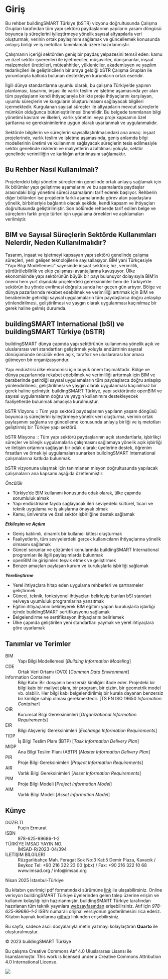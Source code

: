 # Giriş {.unnumbered}

Bu rehber buildingSMART Türkiye (bSTR) vizyonu doğrultusunda Çalışma Grupları tarafından tüm yapı sektörü paydaşlarının yapıların yasam döngüsü boyunca iş süreçlerini iyileştirmeye yönelik sayısal altyapılarla veri oluşturmak, verinin ortak paylaşımını sağlamak ve güncellemek konusunda anlayış̧ birliği ve iş metotları tanımlamak üzere hazırlanmıştır.

Çalışmanın içeriği sektörden geniş̧ bir paydaş̧ yelpazesini temsil eden: kamu ve özel sektör işverenleri ile işletmeciler, müşavirler, danışmanlar, inşaat malzemeleri üreticileri, müteahhitler, yükleniciler, akademisyen ve yazılım tedarikçileri ile geliştiricilerin bir araya geldiği bSTR Çalışma Grupları ile yorumlarıyla katkıda bulunan destekleyen kurumların ortak eseridir.

İlgili dünya standartlarına uyumlu olarak, bu çalışma Türkiye'de yapının planlaması, tasarımı, inşası ile varlık teslim ve işletme aşamasında yer alan tüm paydaşların kendi ihtiyaçlarıyla birlikte proje ihtiyaçlarını karşılayan, uyumlu süreçlerin ve kurguların oluşturulmasını sağlayacak bilgileri içermektedir. Kurgulanan sayısal süreçler ile altyapıların mevcut süreçlerle mümkün olduğunca bütünleştirilmesi önemlidir. Bu belgede tanımlanan bilgi yönetimi kavram ve ilkeleri, varlık yönetimi veya proje kapsamın özel şartlarına ve gereksinimlerine uygun olarak uyarlanmalı ve uygulanmalıdır.

Sektörde bilgilerin ve süreçlerin sayısallaştırılmasındaki ana amaç: inşaat projelerinde, varlık teslim ve işletme aşamasında, geniş anlamda bilgi modellerinin üretimi ve kullanımını sağlayacak süreçlerin tesis edilmesiyle sektör genelinde risklerin ve maliyetlerin azaltılması yoluyla, sektör genelinde verimliliğin ve karlılığın arttırılmasını sağlamaktır.

## Bu Rehber Nasıl Kullanılmalı?

Projelerdeki bilgi yönetim süreçlerinin genelinde ortak anlayış sağlamak için ilk bölümler yapı geliştirme aşamalarını ve bu aşamalarda paydaşlar arasındaki bilgi yönetimi süreci aşamalarını tarif ederek başlıyor. Rehberin diğer bölümleri ise projelerin farklı aşamalarında görev alan paydaşlara yönelik, birbirleriyle bağlantılı olacak şekilde, kendi kapsam ve ihtiyaçları doğrultusunda geliştirilmiştir. Son bölümde rehberde tarif edilen belge ve süreçlerin farklı proje türleri için uygulama örnekleri ve açıklamaları verilmiştir.

## BIM ve Sayısal Süreçlerin Sektörde Kullanımları Nelerdir, Neden Kullanılmalıdır?

Tasarım, inşaat ve işletmeyi kapsayan yapı sektörü genelinde çalışma süreçleri, yeni gelişen teknolojilerle sayısallaşıyor. BIM yani Türkçesiyle "Yapı Bilgi Modellemesi" sayesinde inşaat sektörü; hız, verimlilik, sürdürülebilirlik ve ekip çalışması avantajlarına kavuşuyor. Ülke ekonomisinde yapı sektörünün büyük bir payı bulunuyor dolayısıyla BIM'in önemi hem yurt dışındaki projelerdeki gereksinimler hem de Türkiye'de sektörün bu yönde evrilmesi doğrultusunda her geçen gün artıyor. Bölge ve dünya pazarlarında rekabet edebilmek ve verimliliği artırmak için BIM ve beraberinde getirdiği sayısal uygulamaların tüm paydaşlarca doğru anlaşılıp yönlendirilmesi, geliştirilmesi ve yaygın olarak uygulanması kaçınılmaz bir gerek haline gelmiş durumda.

## buildingSMART International (bSI) ve buildingSMART Türkiye (bSTR)

buildingSMART dünya çapında yapı sektörünün kullanımına yönelik açık ve uluslararası veri standartları geliştirmek yoluyla endüstrinin sayısal dönüşümünde öncülük eden açık, tarafsız ve uluslararası kar amacı gütmeyen bir organizasyondur.

Yapı endüstrisi ülke ekonomisi için büyük önem taşımaktadır. Bölge ve dünya pazarlarında rekabet edebilmek ve verimliliği arttırmak için BIM ve beraberinde getirdiği sayısal uygulamaların tüm paydaşlarca doğru anlaşılıp yönlendirilmesi, geliştirilmesi ve yaygın olarak uygulanması kaçınılmaz bir gerek haline gelmiştir. buildingSMART Türkiye, yapı sektöründe openBIM ve sayısal uygulamaların doğru ve yaygın kullanımını destekleyecek faaliyetlerde bulunmak amacıyla kurulmuştur.

bSTR Vizyonu :: Tüm yapı sektörü paydaşlarının yapıların yaşam döngüsü boyunca iş süreçlerini iyileştirmeye yönelik veri oluşturma, verinin ortak paylaşımını sağlama ve güncelleme konusunda anlayış birliği ve iş metotları geliştirmiş bir Türkiye yapı sektörü.

bSTR Misyonu :: Tüm yapı sektörü paydaşlarının açık standartlarla, işbirlikçi süreçler ve bileşik uygulamalarla çalışmasını sağlamaya yönelik açık işbirliği ve iletişim ortamını sağlayan bir odak olarak; üyelerine destek, öğrenim fırsatları ve örnek iyi uygulamaları sunarken buildingSMART International çalışmalarına katkıda bulunmak.

bSTR vizyonuna ulaşmak için tanımlanan misyon doğrultusunda yapılacak çalışmaların ana kapsamı aşağıda özetlenmiştir:

*_Öncülük_*

* Türkiye'de BIM kullanımı konusunda odak olarak, ülke çapında sorumluluk almak
* Yapı endüstrisine fayda sağlayacak ileri seviyedeki kültürel, ticari ve teknik uygulama ve iş akışlarına önayak olmak
* Kamu, üniversite ve özel sektör işbirliğine destek sağlamak

***Etkileşim ve Açılım***

* Geniş katılımlı, dinamik bir kullanıcı kitlesi oluşturmak
* Faaliyetlerin, tüm seviyelerdeki gerçek kullanıcıların ihtiyaçlarına yönelik olmasını sağlamak
* Güncel sorunlar ve çözümleri konularında buildingSMART International programları ile ilgili paylaşımlarda bulunmak
* openBIM ile girişimleri teşvik etmek ve geliştirmek
* Benzer amaçları paylaşan kurum ve kuruluşlarla işbirliği sağlamak

***Yerelleştirme***

* Yerel ihtiyaçlara hitap eden uygulama rehberleri ve şartnameler geliştirmek
* Güncel, teknik, fonksiyonel ihtiyaçları belirleyip bunları bSI standart ve/veya uyumluluk programlarına yansıtmak
* Eğitim ihtiyaçlarını belirleyerek BIM eğitimi yapan kuruluşlarla işbirliği içinde buildingSMART sertifikasyonu sağlamak
* Belgelendirme ve sertifikasyon ihtiyaçlarını belirlemek
* Ülke çapında geliştirilen yeni standartları yaymak ve yerel ihtiyaçlara göre uyarlamak

## Tanımlar ve Terimler

BIM
: Yapı Bilgi Modellemesi [_Building Information Modeling_]

CDE
: Ortak Veri Ortamı (OVO) [_Common Data Environment_]

Information Container
: Bilgi Kabı: Bir dosyanın benzersiz kimliğini ifade eder. Projedeki bir bilgi kabı bir maliyet planı, bir program, bir çizim, bir geometrik model vb. olabilir. Her bilgi kabı belgelendirilmiş bir kurala dayanan benzersiz bir kimliğe sahip olması gerekmektedir. [TS EN ISO 19650 _Information Container_]

OIR
: Kurumsal Bilgi Gereksinimleri [_Organizational Information Requirements_]

EIR
: Bilgi Alışverişi Gereksinimleri [_Exchange Information Requirements_]

TIDP
: İş Bilgi Teslim Planı (İBTP) [_Task Information Delivery Plan_]

MIDP
: Ana Bilgi Teslim Planı (ABTP) [_Master Information Delivery Plan_]

PIR
: Proje Bilgi Gereksinimleri [_Project Information Requirements_]

AIR
: Varlık Bilgi Gereksinimleri [_Asset Information Requirements_]

PIM
: Proje Bilgi Modeli [_Project Information Model_]

AIM
: Varlık Bilgi Modeli [_Asset Information Model_]

## Künye

DÜZELTİ
: Fuçin Ermurat

ISBN
: 978-625-99686-1-2

TÜRKİYE İMSAD YAYIN NO.
: İMSAD-R/2023-04/394

İLETİŞİM BİLGİLERİ
: Rüzgarlıbahçe Mah. Feragat Sok No:3 Kat:5 Demir Plaza, Kavacık / Beykoz
  Tel: +90 216 322 23 00 (pbx) / Fax: +90 216 322 10 68
  www.imsad.org / info@imsad.org

Nisan 2025 İstanbul-Türkiye

Bu kitabın çevrimiçi pdf formatındaki sürümüne [link](https://www.buildingsmartturkiye.org:3001/Uploads/bstr.rehberkitabi.pdf) ile ulaşabilirsiniz. Online verisyon buildingSMART Türkiye üyelerinden gelen talep üzerine erişim ve kullanım kolaylığı için hazırlanmıştır. buildingSMART Türkiye tarafından hazırlanan tüm teknik yayınlara [websayfasından](https://www.buildingsmartturkiye.org/paylasimlar/teknikyayinlar) erişebilirsiniz. Atıf için *978-625-99686-1-2* ISBN numaralı orijinal versiyonun gösterilmesini rica ederiz. Kitabın kaynak kodlarına [github](https://github.com/ahmetcit/bstr_rehber) linkinden erişebilirsiniz.

Bu sayfa, sadece ascii dosyalarıyla metin yazmayı kolaylaştıran **Quarto** ile oluşturulmuştur.

© 2023 buildingSMART Türkiye

Bu çalışma Creative Commons Atıf 4.0 Uluslararası Lisansı ile lisanslanmıştır.
This work is licensed under a Creative Commons Attribution 4.0 International License.

[![](./images/cc_by.png)](https://creativecommons.org/licenses/by/4.0/)
